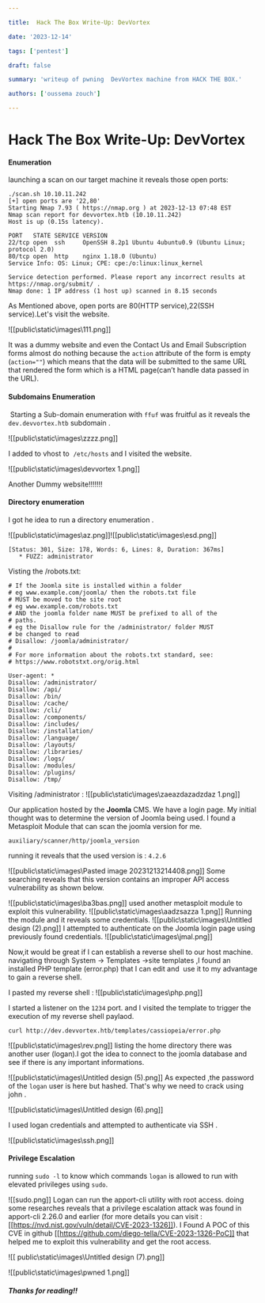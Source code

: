 ```yaml
---

title:  Hack The Box Write-Up: DevVortex

date: '2023-12-14'

tags: ['pentest']

draft: false

summary: 'writeup of pwning  DevVortex machine from HACK THE BOX.'

authors: ['oussema zouch']

---
```


 # Hack The Box Write-Up: DevVortex 

#### Enumeration 
launching a scan on our target machine it reveals those open ports:

```
./scan.sh 10.10.11.242
[+] open ports are '22,80' 
Starting Nmap 7.93 ( https://nmap.org ) at 2023-12-13 07:48 EST
Nmap scan report for devvortex.htb (10.10.11.242)
Host is up (0.15s latency).

PORT   STATE SERVICE VERSION
22/tcp open  ssh     OpenSSH 8.2p1 Ubuntu 4ubuntu0.9 (Ubuntu Linux; protocol 2.0)
80/tcp open  http    nginx 1.18.0 (Ubuntu)
Service Info: OS: Linux; CPE: cpe:/o:linux:linux_kernel

Service detection performed. Please report any incorrect results at https://nmap.org/submit/ .
Nmap done: 1 IP address (1 host up) scanned in 8.15 seconds

```

As Mentioned above, open ports are 80(HTTP service),22(SSH service).Let's visit the website. 

![[public\static\images\111.png]]

It was a dummy website and even the  Contact Us and Email Subscription forms almost  do nothing because  the  `action` attribute of the form is empty (`action=""`) which means that the data will be submitted to the same URL that rendered the form which is a HTML page(can’t handle data passed in the URL).

#### Subdomains Enumeration
 Starting a Sub-domain enumeration with `ffuf`  was fruitful as it reveals the `dev.devvortex.htb` subdomain . 


![[public\static\images\zzzz.png]]

I added to vhost to  `/etc/hosts` and I visited the website.

![[public\static\images\devvortex 1.png]]

Another Dummy website!!!!!!!
#### Directory enumeration
I got he idea to run a directory enumeration .

![[public\static\images\az.png]]![[public\static\images\esd.png]]

 ```
 [Status: 301, Size: 178, Words: 6, Lines: 8, Duration: 367ms]
    * FUZZ: administrator

```
Visting  the /robots.txt: 

```
# If the Joomla site is installed within a folder
# eg www.example.com/joomla/ then the robots.txt file
# MUST be moved to the site root
# eg www.example.com/robots.txt
# AND the joomla folder name MUST be prefixed to all of the
# paths.
# eg the Disallow rule for the /administrator/ folder MUST
# be changed to read
# Disallow: /joomla/administrator/
#
# For more information about the robots.txt standard, see:
# https://www.robotstxt.org/orig.html

User-agent: *
Disallow: /administrator/
Disallow: /api/
Disallow: /bin/
Disallow: /cache/
Disallow: /cli/
Disallow: /components/
Disallow: /includes/
Disallow: /installation/
Disallow: /language/
Disallow: /layouts/
Disallow: /libraries/
Disallow: /logs/
Disallow: /modules/
Disallow: /plugins/
Disallow: /tmp/
```
Visiting /administrator :
![[public\static\images\zaeazdazadzdaz 1.png]]

Our application hosted by the **Joomla** CMS. We have  a login page. My initial thought was to determine the version of Joomla being used. I found a Metasploit Module that can scan the joomla version for me. 

```
auxiliary/scanner/http/joomla_version
```
running it reveals that the used version is : `4.2.6`

![[public\static\images\Pasted image 20231213214408.png]]
 Some searching reveals that this version contains an improper API access vulnerability as shown below.  

![[public\static\images\ba3bas.png]]
used another metasploit module to exploit this  vulnerability.
![[public\static\images\aadzsazza 1.png]]
Running the module and it reveals some credentials. 
![[public\static\images\Untitled design (2).png]]
I attempted to authenticate on the Joomla login page using previously found credentials.
![[public\static\images\jmal.png]]

Now,it would be great if  I can  establish a reverse shell to our host machine.
navigating through System -> Templates ->site templates ,I found an installed PHP template (error.php) that I can edit and  use it to my advantage to gain a reverse shell.

I pasted my reverse shell :
![[public\static\images\php.png]]

I started a listener on the `1234` port. and I visited the template to trigger the execution of my reverse shell paylaod.

```
curl http://dev.devvortex.htb/templates/cassiopeia/error.php
```
![[public\static\images\rev.png]]
listing the home directory there was another user (logan).I got the idea to connect to the joomla  database and see if there is any important informations.

![[public\static\images\Untitled design (5).png]]
As expected ,the password of the `logan` user is here but hashed. That's why we need to crack  using john . 

![[public\static\images\Untitled design (6).png]]

I used  logan  credentials and attempted to  authenticate via SSH .

![[public\static\images\ssh.png]]

#### Privilege Escalation

running `sudo -l` to know which commands `logan` is   allowed to run with elevated privileges using `sudo`.

![[sudo.png]]
Logan can run  the apport-cli utility with root access.
doing some researches reveals that a privilege escalation attack was found in apport-cli 2.26.0 and earlier (for more details you can visit :[[https://nvd.nist.gov/vuln/detail/CVE-2023-1326]]).
I Found A  POC of this CVE in github [[https://github.com/diego-tella/CVE-2023-1326-PoC]] that helped me to exploit this vulnerability and  get the root access.


![[ public\static\images\Untitled design (7).png]]




![[public\static\images\pwned 1.png]]

##### Thanks for reading!!